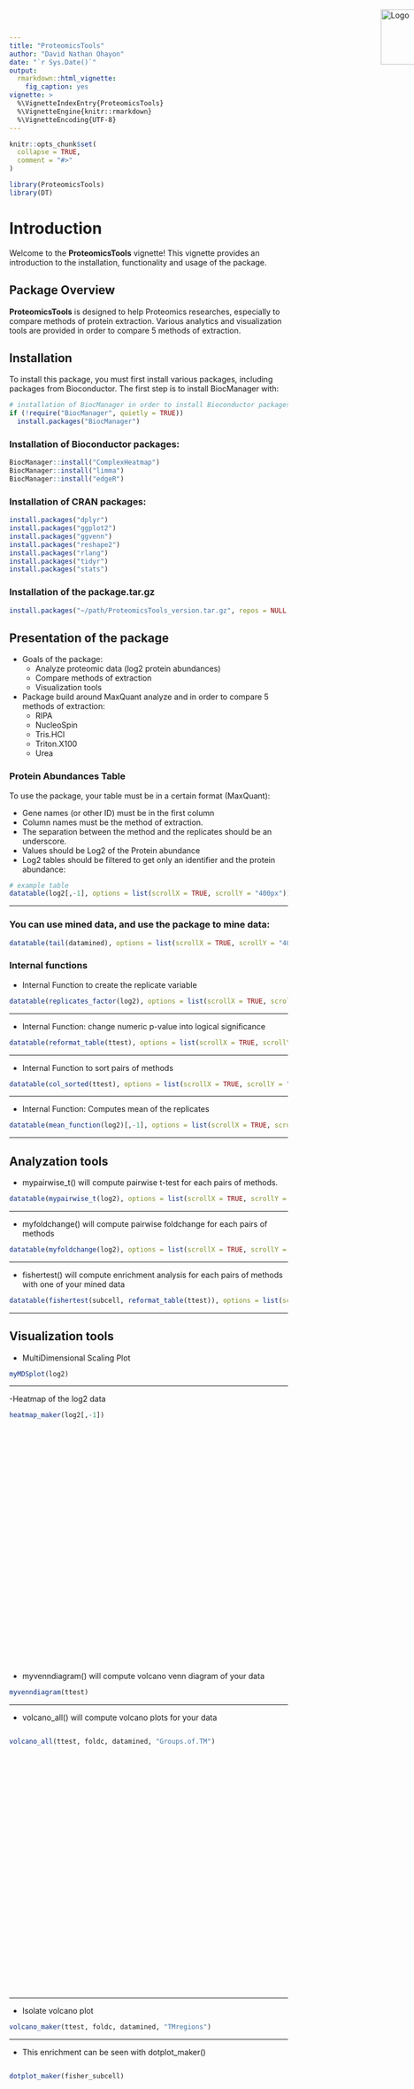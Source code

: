 ```yaml
---
title: "ProteomicsTools"
author: "David Nathan Ohayon"
date: "`r Sys.Date()`"
output: 
  rmarkdown::html_vignette:
    fig_caption: yes
vignette: >
  %\VignetteIndexEntry{ProteomicsTools}
  %\VignetteEngine{knitr::rmarkdown}
  %\VignetteEncoding{UTF-8}
---
```


```r
knitr::opts_chunk$set(
  collapse = TRUE,
  comment = "#>"
)
```


```r
library(ProteomicsTools)
library(DT)
```

# Introduction
![Logo](../data/UNIGE.png){width=200px height=100px style="position: absolute; top: 20px; left: 900px;"}
Welcome to the **ProteomicsTools** vignette! This vignette provides an introduction to the installation, functionality and usage of the package.


## Package Overview

**ProteomicsTools** is designed to help Proteomics researches, especially to compare methods of protein extraction. Various analytics and visualization tools are provided in order to compare 5 methods of extraction. 

## Installation 

To install this package, you must first install various packages, including packages from Bioconductor. The first step is to install BiocManager with:

```r
# installation of BiocManager in order to install Bioconductor packages:
if (!require("BiocManager", quietly = TRUE))
  install.packages("BiocManager")
```

### Installation of Bioconductor packages:
```r
BiocManager::install("ComplexHeatmap")
BiocManager::install("limma")
BiocManager::install("edgeR")
```

### Installation of CRAN packages:
```r
install.packages("dplyr")
install.packages("ggplot2")
install.packages("ggvenn")
install.packages("reshape2")
install.packages("rlang")
install.packages("tidyr")
install.packages("stats")
```

### Installation of the package.tar.gz
```r
install.packages("~/path/ProteomicsTools_version.tar.gz", repos = NULL, type = "source")
```

## Presentation of the package {.flexbox .vcenter}

- Goals of the package:
  - Analyze proteomic data (log2 protein abundances)
  - Compare methods of extraction
  - Visualization tools

- Package build around MaxQuant analyze and in order to compare 5 methods of extraction:
  - RIPA
  - NucleoSpin
  - Tris.HCl
  - Triton.X100
  - Urea
  
### Protein Abundances Table

To use the package, your table must be in a certain format (MaxQuant): 

- Gene names (or other ID) must be in the first column
- Column names must be the method of extraction. 
- The separation between the method and the replicates should be an underscore. 
- Values should be Log2 of the Protein abundance
- Log2 tables should be filtered to get only an identifier and the protein abundance:

```r
# example table
datatable(log2[,-1], options = list(scrollX = TRUE, scrollY = "400px"))
```

---

### You can use mined data, and use the package to mine data:

```r
datatable(tail(datamined), options = list(scrollX = TRUE, scrollY = "400px"))
```

### Internal functions


- Internal Function to create the replicate variable

```r
datatable(replicates_factor(log2), options = list(scrollX = TRUE, scrollY = "400px"))
```

---

- Internal Function: change numeric p-value into logical significance

```r
datatable(reformat_table(ttest), options = list(scrollX = TRUE, scrollY = "400px"))
```

---

- Internal Function to sort pairs of methods

```r
datatable(col_sorted(ttest), options = list(scrollX = TRUE, scrollY = "400px"))
```

---

- Internal Function: Computes mean of the replicates 

```r
datatable(mean_function(log2)[,-1], options = list(scrollX = TRUE, scrollY = "400px"))
```




---

## Analyzation tools

- mypairwise_t() will compute pairwise t-test for each pairs of methods.

```r
datatable(mypairwise_t(log2), options = list(scrollX = TRUE, scrollY = "400px"))
```

---


- myfoldchange() will compute pairwise foldchange for each pairs of methods

```r
datatable(myfoldchange(log2), options = list(scrollX = TRUE, scrollY = "400px"))
```


---

- fishertest() will compute enrichment analysis for each pairs of methods with one of your mined data

```r
datatable(fishertest(subcell, reformat_table(ttest)), options = list(scrollX = TRUE, scrollY = "400px"))
```


---

## Visualization tools

- MultiDimensional Scaling Plot

```r
myMDSplot(log2)
```

---

-Heatmap of the log2 data
<div style="height: 470px; overflow: scroll;">
```r
heatmap_maker(log2[,-1])
```
</div>


- myvenndiagram() will compute volcano venn diagram of your data

```r
myvenndiagram(ttest)
```

---

- volcano_all() will compute volcano plots for your data

<div style="height: 470px; overflow: scroll;">
```r
volcano_all(ttest, foldc, datamined, "Groups.of.TM")
```
</div>

---

- Isolate volcano plot

```r
volcano_maker(ttest, foldc, datamined, "TMregions")
```

---

- This enrichment can be seen with dotplot_maker()

<div style="height: 470px; overflow: scroll;">
```r
dotplot_maker(fisher_subcell)
```
</div>

---

## Datamining tools

The datamining tools are using NeXtProt's API to manage enrichment analysis. To this end, UniProt ID is needed to run the analysis. 
Since MaxQuant are giving UniProt ID, we can directly use them to get some of the protein's properties. However, with the complexity of those studies, it is usual to find a few proteins within the same row, which means that the identified peptides are shared between proteins. In that case, you should use proteinid_parser() to get only one protein per row, to send to NeXtProt.
You have the choice to use either all the identified proteins, either only the first one, which is usually the canonical of the implied gene:

```r
datatable(proteinid_parser(log2raw, "Majority.protein.IDs"), options = list(scrollX = TRUE, scrollY = "400px"))
```

You can also ask swissprot for the canonical ProteinID for a given gene. Since MaxQuant usually gives gene name, it can be useful to use that tool. Be careful though, gene names has to be the exact gene names as it appears on UniProt, otherwise you'll get NA values.

```r
get_swissprot_id("A2M", organism = 9606, reviewed="true")
```


You can also combine this function with another to use pbl package to apply to your column:

```r
uniprot_assembling(head(log2))
```

You can use the package in order to mine IP, Mass, TMregions, glycosylation site, and subcellular location of the protein of interest from NeXtProt.

```r
get_nextprot_PI("P01023")
get_nextprot_mass("P01023")
get_nextprot_transmembrane("P01023")
get_nextprot_glycosite("P01023")
get_nextprot_subcell("P01023")
get_nextprot_coiledcoil("P01023")
get_nextprot_lipidationsite("P01023")
get_nextprot_zincfinger("P01023")
```

If the annotation you want is not present there, you can use the general function that count the number of the annotation of interest:

```r
get_nextprot_annotationsnumber("P01023", "catalytic-activity")
```


You can also use another function in combination to apply to your column, which works for all functions above:

```r
datamining_assembling(head(subset(datamined, select = c(1:2))), "Subcell", get_nextprot_subcell)
```

For the general one, there is a supplementary parameter, so you can use this function:

```r
datamining_annotationsnumber(head(subset(datamined, select = c(1:2))), "catalytic-activity")
```

As you can see, if you mine subcellular location and glycosylation site you will get strings columns. You can use the function below to transform this column into a new table:

```r
datatable(table_maker_from_strings(datamined$Subcell, df = datamined), options = list(scrollX = TRUE, scrollY = "400px"))
```

On the other hand, some columns will be number and won't be easy to be analyzed, you can use this function below:

```r
datatable(column_maker(subset(datamined, select=c(name, UniProtID, Mass)), "Mass", "BinaryMass"), options = list(scrollX = TRUE, scrollY = "400px"))
#> to transform this to a logical variable, you can run datamined$MassHigherThanAverage <- as.logical(ifelse(datamined$BinaryMass=="High", TRUE, FALSE))
```

```r
datatable(column_maker(subset(datamined, select=c(name, UniProtID, IP)), "IP", "IPbinary"), options = list(scrollX = TRUE, scrollY = "400px"))
#> to transform this to a logical variable, you can run datamined$IPHigherThanAverage <- as.logical(ifelse(datamined$IPbinary=="High", TRUE, FALSE))
```

```r
datatable(column_maker(subset(datamined, select=c(name, UniProtID, TMregions)), "TMregions", "TMregionsGroups"), options = list(scrollX = TRUE, scrollY = "400px"))
```


